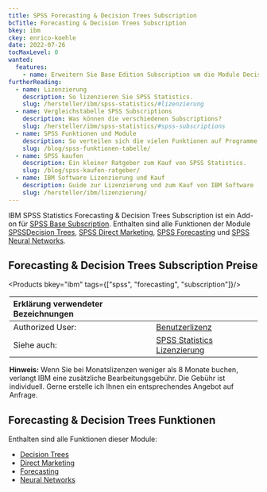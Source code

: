 ```yaml
---
title: SPSS Forecasting & Decision Trees Subscription
bcTitle: Forecasting & Decision Trees Subscription
bkey: ibm
ckey: enrico-koehle
date: 2022-07-26
tocMaxLevel: 0
wanted:
  features:
    - name: Erweitern Sie Base Edition Subscription um die Module Decision Trees, DirectMarketing, Forecasting und Neural Networks
furtherReading:
  - name: Lizenzierung
    description: So lizenzieren Sie SPSS Statistics.
    slug: /hersteller/ibm/spss-statistics/#lizenzierung
  - name: Vergleichstabelle SPSS Subscriptions
    description: Was können die verschiedenen Subscriptions?
    slug: /hersteller/ibm/spss-statistics/#spss-subscriptions
  - name: SPSS Funktionen und Module
    description: So verteilen sich die vielen Funktionen auf Programme und Module.
    slug: /blog/spss-funktionen-tabelle/
  - name: SPSS kaufen
    description: Ein kleiner Ratgeber zum Kauf von SPSS Statistics.
    slug: /blog/spss-kaufen-ratgeber/
  - name: IBM Software Lizenzierung und Kauf
    description: Guide zur Lizenzierung und zum Kauf von IBM Software
    slug: /hersteller/ibm/lizenzierung/
---
```


<Intro>

IBM SPSS Statistics Forecasting & Decision Trees Subscription ist ein Add-on für [SPSS Base Subscription](/hersteller/ibm/spss-statistics/base-subscription/). Enthalten sind alle Funktionen der Module [ SPSSDecision Trees](/hersteller/ibm/spss-statistics/decision-trees/), [SPSS Direct Marketing](/hersteller/ibm/spss-statistics/direct-marketing/), [SPSS Forecasting](/hersteller/ibm/spss-statistics/forecasting/) und [SPSS Neural Networks](/hersteller/ibm/spss-statistics/neural-networks/).

</Intro>

<TOC />

## Forecasting & Decision Trees Subscription Preise

<Products bkey="ibm" tags={["spss", "forecasting", "subscription"]}/>

<Legend>

|Erklärung verwendeter Bezeichnungen||
|:---|:---|
|Authorized User:|[Benutzerlizenz](/hersteller/ibm/spss-statistics/#authorized-user)|
|Siehe auch:|[SPSS Statistics Lizenzierung](/hersteller/ibm/spss-statistics/#lizenzierung)|

**Hinweis:** Wenn Sie bei Monatslizenzen weniger als 8 Monate buchen, verlangt IBM eine zusätzliche Bearbeitungsgebühr. Die Gebühr ist individuell. Gerne erstelle ich Ihnen ein entsprechendes Angebot auf Anfrage.

</Legend>

## Forecasting & Decision Trees Funktionen

Enthalten sind alle Funktionen dieser Module:

<ArrowList>

- [Decision Trees](/hersteller/ibm/spss-statistics/decision-trees/)
- [Direct Marketing](/hersteller/ibm/spss-statistics/direct-marketing/)
- [Forecasting](/hersteller/ibm/spss-statistics/forecasting/)
- [Neural Networks](/hersteller/ibm/spss-statistics/neural-networks/)

</ArrowList>
